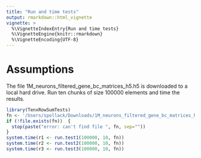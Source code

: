 ```yaml
---
title: "Run and time tests"
output: rmarkdown::html_vignette
vignette: >
  %\VignetteIndexEntry{Run and time tests}
  %\VignetteEngine{knitr::rmarkdown}
  %\VignetteEncoding{UTF-8}
---
```


# Assumptions

The file 1M_neurons_filtered_gene_bc_matrices_h5.h5 is downloaded to a local hard drive. 
Run ten chunks of size 100000 elements and time the results.

```r
library(TenxRowSumTests)
fn <- '/Users/spollack/Downloads/1M_neurons_filtered_gene_bc_matrices_h5.h5'
if (!file.exists(fn))  {
  stop(paste("error: can't find file ", fn, sep=""))
}
system.time(r1 <- run.test1(100000, 10, fn))
system.time(r2 <- run.test2(100000, 10, fn))
system.time(r3 <- run.test3(100000, 10, fn))
```


